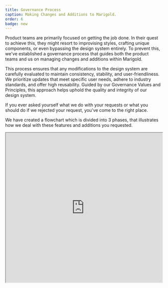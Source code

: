 ```yaml
---
title: Governance Process
caption: Making Changes and Additions to Marigold.
order: 6
badge: new
---
```


Product teams are primarily focused on getting the job done. In their quest to achieve this, they might resort to improvising styles, crafting unique components, or even bypassing the design system entirely. To prevent this, we've established a governance process that guides both the product teams and us on managing changes and additions within Marigold.

This process ensures that any modifications to the design system are carefully evaluated to maintain consistency, stability, and user-friendliness. We prioritize updates that meet specific user needs, adhere to industry standards, and offer high reusability. Guided by our Governance Values and Principles, this approach helps uphold the quality and integrity of our design system.

If you ever asked yourself what we do with your requests or what you should do if we rejected your request, you've come to the right place.

We have created a flowchart which is divided into 3 phases, that illustrates how we deal with these features and additions you requested.

<iframe
  className="border-border-base border"
  width="100%"
  height="480"
  src="https://www.figma.com/embed?embed_host=share&url=https%3A%2F%2Fwww.figma.com%2Ffile%2FXnvTRolISplT6ZKtLYS8KG%2FManaging-Changes-and-Additions-to-the-Design-System%253A-Flowchart%3Ftype%3Dwhiteboard%26node-id%3D0%253A1%26t%3Db3p2S27ZxriQPK27-1"
  allowfullscreen
/>

## Phase 1: Product team discovers a problem

What should you do if you run into a problem or some limitations while using Marigold?

<Columns columns={[5, 5]} space={4}>
  <div>
    **Step 1:** The process begins when the product team discovers a problem with
    Marigold, which could be, for example, a missing, broken, or
    non-user-friendly component.

    **Step 2:** They should ask themselves the question if the Design System offers an existing alternative to the problem.

    - **Yes:** If a viable alternative exists within the design system, the product team should use it.

    - **No:** If there is no viable alternative, the product team should write a request ([support portal (internal only)](https://reservix.atlassian.net/servicedesk/customer/portal/77)).

    If the product team writes a [Jira Support Ticket (internal only)](https://reservix.atlassian.net/servicedesk/customer/portal/77), this triggers phase 2.

  </div>
  <div className="overflow-hidden">
    <Image width={700} height={900} className="hover:scale-125 transition ease-in-out " src="/governance-phase1.png" />
  </div>
</Columns>

## Phase 2: Design system team evaluates the request

This phase is only relevant if you have written a [Jira Support Ticket (internal only)](https://reservix.atlassian.net/servicedesk/customer/portal/77). In this phase you get to know what happen to your request and how we proceed with it.

<Stack space={4}>
    <Columns columns={[5, 5]} space={4}>
        <div>
            **Step 1:** If we have received a request through our [support portal (internal only)](https://reservix.atlassian.net/servicedesk/customer/portal/77) we have to check if there is clear evidence of user need:

            - **Yes:** If there is clear evidence of user need, move to the next step.

            - **No:** If there isn't clear evidence, the request is declined, and alternative solutions are offered.

        </div>
        <div className="overflow-hidden">
           <Image width={700} height={900} className="hover:scale-125 transition ease-in-out " src="/governance-phase2-1.png" />
        </div>

    </Columns>
    <Columns columns={[5, 5]} space={4}>
        <div>
            **Step 2:** For the next decision we have to check if the requested change feel familiar to our users.

            - **Yes:** If the requested change will feel familiar to users, move to the next step.

            - **No:** If it won't feel familiar the request is declined and alternative solutions are offered.
        </div>
        <div className="overflow-hidden">
          <Image width={700} height={900} className="hover:scale-125 transition ease-in-out " src="/governance-phase2-2.png" />
         </div>
    </Columns>
    <Columns columns={[5, 5]} space={4}>
        <div>
        **Step 3:** We have to check if the change is likely to be reusable across multiple products.

        - **Yes:** If the change is likely to be reusable across multiple products, we approve the request.

        - **No:** If it isn't likely to be reusable, the request is declined, and alternative solutions are offered.
        </div>
        <div className="overflow-hidden">
          <Image width={700} height={900} className="hover:scale-125 transition ease-in-out " src="/governance-phase2-3.png" />
        </div>
    </Columns>
    <Columns columns={[5, 5]} space={4}>
        <div>
            **Step 4:** The next step is to determine the estimated timeline, including the roadmap and estimated effort.

            **Step 5:** We have to ask ourselves, if the estimated timeline suits for the product teams.

            - **Yes:** If the estimated timeline works for the product team, the product team waits for delivery and will process with “Phase 3a”.

            - **No:** If the estimated timeline does not work, the process goes to "Phase 3b".
            </div>
            <div className="overflow-hidden">
             <Image width={700} height={900} className="hover:scale-125 transition ease-in-out " src="/governance-phase2-4.png" />
            </div>
    </Columns>

</Stack>

## Phase 3a: Design system team fulfills the request

This phase can only be achieved if the estimated time for the request is acceptable for your team and you are willing to wait for us to deliver it.

<Columns columns={[5, 5]} space={4}>
  <div>
    **Step 1:** We start designing the request or addition if needed.

    **Step 2:** Does the design fulfills [WCAG 2.1 AA](https://www.w3.org/TR/WCAG21/) requirements:

    - **Yes:** If the result meets [WCAG 2.1 AA](https://www.w3.org/TR/WCAG21/) requirements, proceed to testing.

    - **No:** If it does not meet these requirements, the design process must be revisited.

    **Step 3:** Test the design in real-world environments, ideally with real users.

    **Step 4:** We need to check if the solution meets the three key criteria: user need, familiarity, and reusability.

    - **Yes:** If it meets all three criteria, proceed to the voting stage in next step.

    - **No:** If it does not meet the criteria, iterate on the design.

    **Step 5:** The Design System Team and major stakeholders (e.g., UX/UI teams) vote on the solution. Is there agreement?

    - **Yes:** If there is consensus, proceed to documentation.

    - **No:** If there is no consensus, revisit the design and address concerns.

    **Step 6:** We document the approved changes.

    **Step 7:** We merge the changes to the codebase.

    **Step 8:** We communicate the change or addition.

</div>
  <div className="overflow-hidden">
    <Image
      width={700}
      height={900}
      className="transition ease-in-out hover:scale-125 "
      src="/governance-phase3a.png"
    />
  </div>
</Columns>

## Phase 3b: Product team’s response if request can’t or won’t be fulfilled

What if you cannot wait for us to deliver a request? Well, than you have to follow this process.

<Columns columns={[5, 5]} space={4}>
<div>
    **Step 1:**  We need to know if the product team is still convinced of the need for the request.

    - **Yes:** If the product team is still convinced of the need for the request, they proceed to the next step.

    - **No:** If the product team is no longer convinced of the need for the request, the process ends, and the product team re-examines their requirements.

    **Step 2:** If the product team is still convinced of the need for the request, they begin building their own component or solution, receiving support from the design system team.

    **Step 3:** Throughout the development process, the product team frequently coordinates with the design system team to ensure alignment and adherence to guidelines.

    **Step 4:** The product team ensures that all design tokens and sub-elements used in their solution are sourced from the design system to maintain consistency.

    **Step 5:** The product team takes ownership of the custom solution they have developed. They document the solution and maintain it.

    **Step 6:** In the course of time we need to reflect if there has a viable existing alternative in Marigold become available?

    - **Yes:** If a viable alternative becomes available in the design system, the product team removes their custom solution and implements the official one.

    - **No:** If there is still no alternative available in the design system the product team continue to maintain their custom solution.

</div>
  <div className="overflow-hidden">
    <Image
      width={700}
      height={900}
      className="transition ease-in-out hover:scale-125 "
      src="/governance-phase3b.png"
    />
  </div>

</Columns>

<Message messageTitle="End of process">
    With end of Phase 3a the request is fulfilled and the process of making changes and additions is done. 🎉

    In Phase 3b, the process concludes either with the product team maintaining the change or awaiting an alternative solution from the Design System Team.

</Message>
